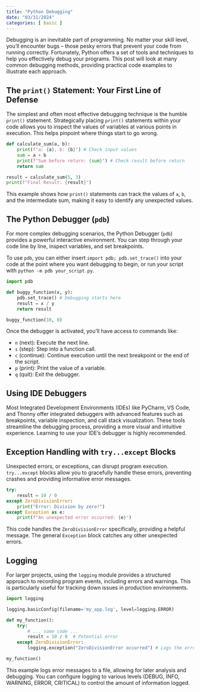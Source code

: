 ```yaml
---
title: "Python Debugging"
date: "03/31/2024"
categories: [ basic ]
---
```



Debugging is an inevitable part of programming. No matter your skill level, you'll encounter bugs – those pesky errors that prevent your code from running correctly. Fortunately, Python offers a set of tools and techniques to help you effectively debug your programs. This post will look at many common debugging methods, providing practical code examples to illustrate each approach.

## The `print()` Statement: Your First Line of Defense

The simplest and often most effective debugging technique is the humble `print()` statement. Strategically placing `print()` statements within your code allows you to inspect the values of variables at various points in execution. This helps pinpoint where things start to go wrong.

```python
def calculate_sum(a, b):
    print(f"a: {a}, b: {b}") # Check input values
    sum = a + b
    print(f"Sum before return: {sum}") # Check result before return
    return sum

result = calculate_sum(5, 3)
print(f"Final Result: {result}")
```

This example shows how `print()` statements can track the values of `a`, `b`, and the intermediate sum, making it easy to identify any unexpected values.


## The Python Debugger (`pdb`)

For more complex debugging scenarios, the Python Debugger (`pdb`) provides a powerful interactive environment.  You can step through your code line by line, inspect variables, and set breakpoints.

To use `pdb`, you can either insert `import pdb; pdb.set_trace()` into your code at the point where you want debugging to begin, or run your script with `python -m pdb your_script.py`.

```python
import pdb

def buggy_function(x, y):
    pdb.set_trace() # Debugging starts here
    result = x / y
    return result

buggy_function(10, 0)
```

Once the debugger is activated, you'll have access to commands like:

* `n` (next): Execute the next line.
* `s` (step): Step into a function call.
* `c` (continue): Continue execution until the next breakpoint or the end of the script.
* `p` (print): Print the value of a variable.
* `q` (quit): Exit the debugger.


## Using IDE Debuggers

Most Integrated Development Environments (IDEs) like PyCharm, VS Code, and Thonny offer integrated debuggers with advanced features such as breakpoints, variable inspection, and call stack visualization.  These tools streamline the debugging process, providing a more visual and intuitive experience.  Learning to use your IDE's debugger is highly recommended.


## Exception Handling with `try...except` Blocks

Unexpected errors, or exceptions, can disrupt program execution.  `try...except` blocks allow you to gracefully handle these errors, preventing crashes and providing informative error messages.

```python
try:
    result = 10 / 0
except ZeroDivisionError:
    print("Error: Division by zero!")
except Exception as e:
    print(f"An unexpected error occurred: {e}")
```

This code handles the `ZeroDivisionError` specifically, providing a helpful message. The general `Exception` block catches any other unexpected errors.


## Logging

For larger projects, using the `logging` module provides a structured approach to recording program events, including errors and warnings. This is particularly useful for tracking down issues in production environments.

```python
import logging

logging.basicConfig(filename='my_app.log', level=logging.ERROR)

def my_function():
    try:
        # ... some code ...
        result = 10 / 0  # Potential error
    except ZeroDivisionError:
        logging.exception("ZeroDivisionError occurred") # Logs the error with traceback

my_function()
```

This example logs error messages to a file, allowing for later analysis and debugging.  You can configure logging to various levels (DEBUG, INFO, WARNING, ERROR, CRITICAL) to control the amount of information logged.

